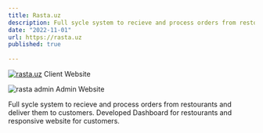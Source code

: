 ```yaml
---
title: Rasta.uz
description: Full sycle system to recieve and process orders from restourants and deliver them to customers..
date: "2022-11-01"
url: https://rasta.uz
published: true
  
---
```

[![rasta.uz](/rasta.png)](https://rasta.uz)
Client Website

![rasta admin](/rasta-admin.png "admin")
Admin Website

Full sycle system to recieve and process orders from restourants and deliver them to customers. Developed Dashboard for restourants and responsive website for customers.

